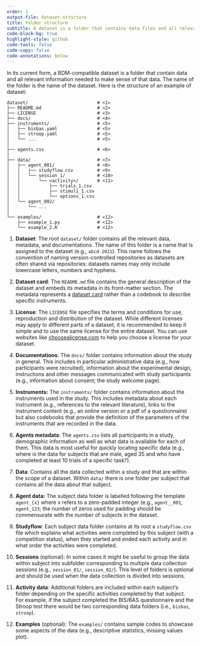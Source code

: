 ```yaml
---
order: 1
output-file: dataset-structure
title: Folder structure
subtitle: A dataset is a folder that contains data files and all relevant information needed to make sense of that data.
code-block-bg: true
highlight-style: github
code-tools: false
code-copy: false
code-annotations: below
---
```


In its current form, a BDM-compatible dataset is a folder that contain data and all relevant information needed to make sense of that data. The name of the folder is the name of the dataset. Here is the structure of an example of dataset:

```.default
dataset/                          # <1>
├── README.md                     # <2>
├── LICENSE                       # <3>
├── docs/                         # <4>
├── instruments/                  # <5>
│   ├── bisbas.yaml               # <5>
│   ├── stroop.yaml               # <5>
│   └── ...                       # <5>
│
├── agents.csv                    # <6>
│
├── data/                         # <7> 
│   ├── agent_001/                # <8>
│   │   ├── studyflow.csv         # <9>
│   │   └── session_1/            # <10>
│   │       └── <activity>/       # <11>
│   │           ├── trials_1.csv
│   │           ├── stimuli_1.csv
│   │           └── options_1.csv
│   └── agent_002/
│       └── ...
│
└── examples/                     # <12>
    ├── example_1.py              # <12>
    └── example_2.R               # <12>
```
1. **Dataset**: The root `dataset/` folder contains all the relevant data, metadata, and documentations. The name of this folder is a name that is assigned to the dataset (e.g., `abcd-2021`). This name follows the convention of naming version-controlled repositories as datasets are often shared via repositories: datasets names may only include lowercase letters, numbers and hyphens.

2. **Dataset card**: The `README.md` file contains the general description of the dataset and embeds its metadata in its front-matter section. The metadata represents a [dataset card](2-dataset-card.qmd) rather than a codebook to describe specific instruments.

3. **License**: The `LICENSE` file specifies the terms and conditions for use, reproduction and distribution of the dataset. While different licenses may apply to different parts of a dataset, it is recommended to keep it simple and to use the same license for the entire dataset. You can use websites like [choosealicense.com](https://choosealicense.com/) to help you choose a license for your dataset.

4. **Documentations**: The `docs/` folder contains information about the study in general. This includes in particular administrative data (e.g., how participants were recruited), information about the experimental design, instructions and other messages communicated with study participants (e.g., information about consent; the study welcome page).

5. **Instruments:** The `instruments/` folder contains information about the instruments used in the study. This includes metadata about each instrument (e.g., references to the relevant literature), links to the instrument content (e.g., an online version or a pdf of a questionnaire) but also codebooks that provide the definition of the parameters of the instruments that are recorded in the data.

6. **Agents metadata**: The `agents.csv` lists all participants in a study, demographic information as well as what data is available for each of them. This data is most useful for quickly locating specific data (e.g., where is the data for subjects that are male, aged 35 and who have completed at least 10 trials of a specific task?).

7. **Data**: Contains all the data collected within a study and that are within the scope of a dataset. Within `data/` there is one folder per subject that contains all the data about that subject. 

8. **Agent data:** The subject data folder is labelled following the template `agent_{x}` where x refers to a zero-padded integer (e.g., `agent__001`, `agent_123`; the number of zeros used for padding should be commensurate with the number of subjects in the dataset.

9. **Studyflow**: Each subject data folder contains at its root a `studyflow.csv` file which explains what activities were completed by this subject (with a competition status), when they started and ended each activity and in what order the activities were completed.

10. **Sessions** (optional): In some cases it might be useful to group the data within subject into subfolder corresponding to multiple data collection sessions (e.g., `session_01/`, `session_02/`). This level of folders is optional and should be used when the data collection is divided into sessions.

11. **Activity data**: Additional folders are included within each subject's folder depending on the specific activities completed by that subject. For example, if the subject completed the BIS/BAS questionnaire and the Stroop test there would be two corresponding data folders (i.e., `bisbas`, `stroop`).

11. **Examples** (optional): The `examples/` contains sample codes to showcase some aspects of the data (e.g., descriptive statistics, missing values plot).
